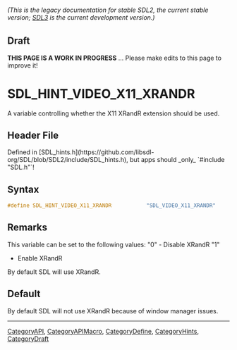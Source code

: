 ====== (This is the legacy documentation for stable SDL2, the current stable version; [https://wiki.libsdl.org/SDL3/ SDL3] is the current development version.) ======

== Draft ==

'''THIS PAGE IS A WORK IN PROGRESS''' ... Please make edits to this page to improve it!


<!-- #*^*^*^*^*See https://wiki.libsdl.org/SGEnumerations for details on editing this page*^*^*^*^* -->
= SDL_HINT_VIDEO_X11_XRANDR =

A variable controlling whether the X11 XRandR extension should be used.

== Header File ==

Defined in [SDL_hints.h](https://github.com/libsdl-org/SDL/blob/SDL2/include/SDL_hints.h), but apps should _only_ `#include "SDL.h"`!

== Syntax ==

<syntaxhighlight lang='c'>
#define SDL_HINT_VIDEO_X11_XRANDR           "SDL_VIDEO_X11_XRANDR"</syntaxhighlight>

== Remarks ==

This variable can be set to the following values: "0" - Disable XRandR "1"
* Enable XRandR

By default SDL will use XRandR.

== Default ==

By default SDL will not use XRandR because of window manager issues.

----
[[CategoryAPI]], [[CategoryAPIMacro]], [[CategoryDefine]], [[CategoryHints]], [[CategoryDraft]]
<!-- #See the Style Guide for instructions on editing the footer. -->


